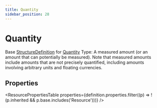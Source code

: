 ```yaml
---
title: Quantity
sidebar_position: 28
---
```



# Quantity

Base <a href="/docs/api/fhir/resources/structuredefinition">StructureDefinition</a> for <a href="/docs/api/fhir/datatypes/quantity">Quantity</a> Type: A measured amount (or an amount that can potentially be measured). Note that measured amounts include amounts that are not precisely quantified, including amounts involving arbitrary units and floating currencies.

<Tabs queryString="section">
<TabItem value="schema" label="Schema" default>

## Properties

<ResourcePropertiesTable
  properties={definition.properties.filter((p) => !(p.inherited && p.base.includes('Resource')))}
/>

</TabItem>
  
  


</Tabs>
